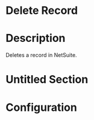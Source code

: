 ﻿# Delete Record

# Description

Deletes a record in NetSuite.

# Untitled Section

# Configuration
